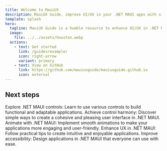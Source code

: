 ```yaml
---
title: Welcome to MauiUX
description: MauiUX Guide, improve UI/UX in your .NET MAUI apps with simple, practical tips
template: splash
hero:
  tagline: MauiUX Guide is a humble resource to enhance UI/UX in .NET MAUI apps. We provide clear examples and practical advice to help you create more intuitive and appealing applications.
  image:
    file: ../../assets/houston.webp
  actions:
    - text: Get started
      link: /guides/example/
      icon: right-arrow
      variant: primary
    - text: View on GitHub
      link: https://github.com/mauiuxguide/mauiuxguide.github.io
      icon: external
---
```



## Next steps

<CardGrid stagger>
  <Card title="Learning to Use Controls in .NET MAUI" icon="pencil">
    Explore .NET MAUI controls: Learn to use various controls to build
    functional and adaptable applications.
  </Card>
  <Card title="Harmony of Controls in .NET MAUI" icon="add-document">
    Achieve control harmony: Discover simple ways to create a cohesive and
    pleasing user interface in .NET MAUI.
  </Card>
  <Card title="Animations in .NET MAUI" icon="setting">
    Animate with .NET MAUI: Implement smooth animations to make your
    applications more engaging and user-friendly.
  </Card>
  <Card title="UX in .NET MAUI" icon="open-book">
    Enhance UX in .NET MAUI: Follow practical tips to create intuitive and
    enjoyable applications.
  </Card>
  <Card title="Accessibility in .NET MAUI" icon="open-book">
    Improve accessibility: Design applications in .NET MAUI that everyone can
    use with ease.
  </Card>
</CardGrid>

